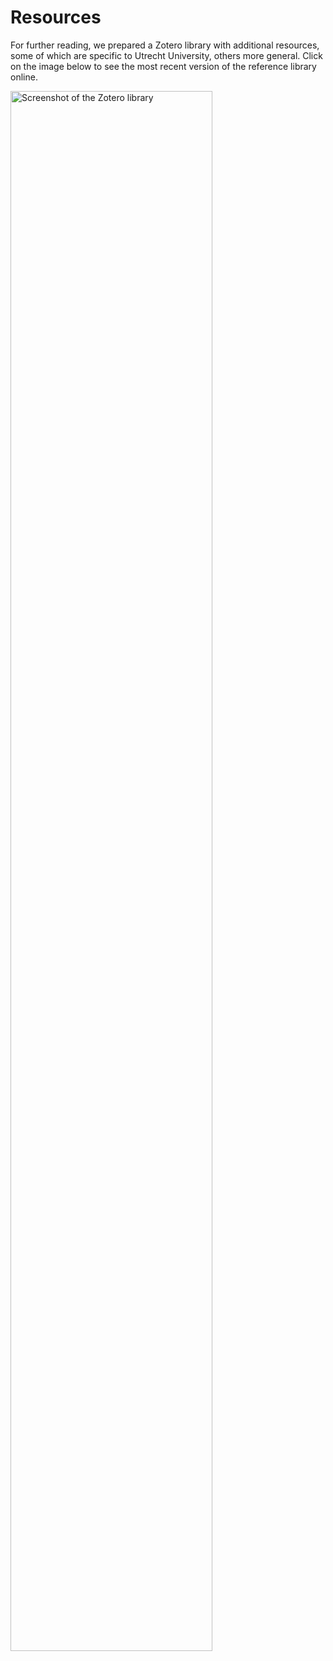 # Resources {#references}

For further reading, we prepared a Zotero library with additional resources, some
of which are specific to Utrecht University, others more general. Click on the 
image below to see the most recent version of the reference library online.

<a href="https://www.zotero.org/groups/2554340/data_privacy_uu/library" target="_blank"><img src="img/zoterolibrary.png" alt="Screenshot of the Zotero library" height="80%"/></a>